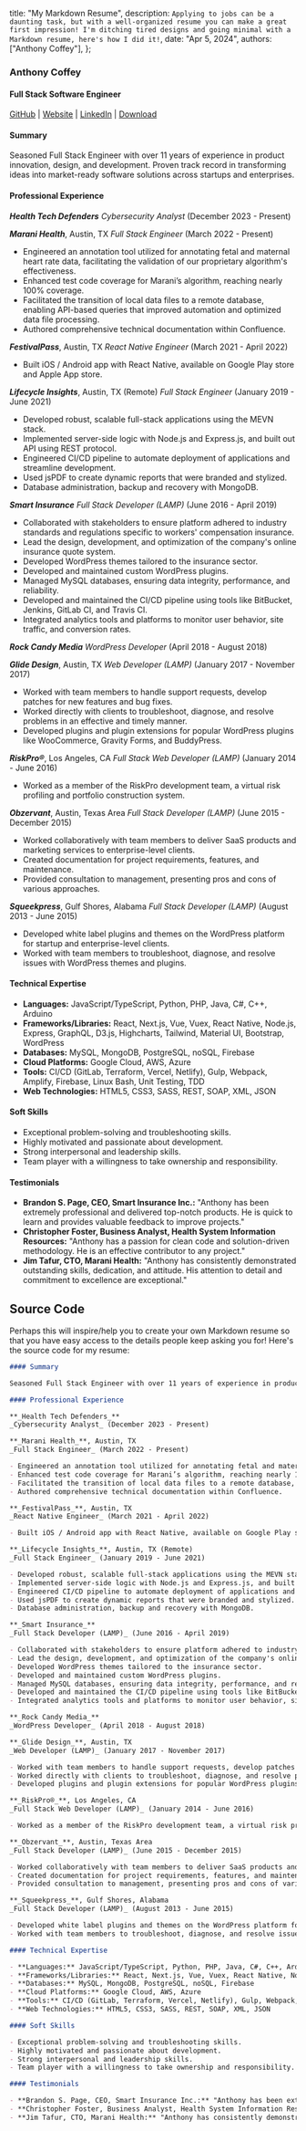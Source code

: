   title: "My Markdown Resume",
  description: `Applying to jobs can be a daunting task, but with a well-organized resume you can make a great first impression! I'm ditching tired designs and going minimal with a Markdown resume, here's how I did it!`,
  date: "Apr 5, 2024",
  authors: ["Anthony Coffey"],
};

### Anthony Coffey

#### Full Stack Software Engineer

[GitHub](https://github.com/anthonycoffey) | [Website](https://coffey.codes) | [LinkedIn](https://www.linkedin.com/in/anthonycoffey/) | <a href="/Anthony%20Coffey%20-%20Resume.pdf" target="_blank">Download</a>

#### Summary

Seasoned Full Stack Engineer with over 11 years of experience in product innovation, design, and development. Proven track record in transforming ideas into market-ready software solutions across startups and enterprises.

#### Professional Experience

**_Health Tech Defenders_**
_Cybersecurity Analyst_ (December 2023 - Present)

**_Marani Health_**, Austin, TX
_Full Stack Engineer_ (March 2022 - Present)

- Engineered an annotation tool utilized for annotating fetal and maternal heart rate data, facilitating the validation of our proprietary algorithm's effectiveness.
- Enhanced test code coverage for Marani’s algorithm, reaching nearly 100% coverage.
- Facilitated the transition of local data files to a remote database, enabling API-based queries that improved automation and optimized data file processing.
- Authored comprehensive technical documentation within Confluence.

**_FestivalPass_**, Austin, TX
_React Native Engineer_ (March 2021 - April 2022)

- Built iOS / Android app with React Native, available on Google Play store and Apple App store.

**_Lifecycle Insights_**, Austin, TX (Remote)
_Full Stack Engineer_ (January 2019 - June 2021)

- Developed robust, scalable full-stack applications using the MEVN stack.
- Implemented server-side logic with Node.js and Express.js, and built out API using REST protocol.
- Engineered CI/CD pipeline to automate deployment of applications and streamline development.
- Used jsPDF to create dynamic reports that were branded and stylized.
- Database administration, backup and recovery with MongoDB.

**_Smart Insurance_**
_Full Stack Developer (LAMP)_ (June 2016 - April 2019)

- Collaborated with stakeholders to ensure platform adhered to industry standards and regulations specific to workers' compensation insurance.
- Lead the design, development, and optimization of the company's online insurance quote system.
- Developed WordPress themes tailored to the insurance sector.
- Developed and maintained custom WordPress plugins.
- Managed MySQL databases, ensuring data integrity, performance, and reliability.
- Developed and maintained the CI/CD pipeline using tools like BitBucket, Jenkins, GitLab CI, and Travis CI.
- Integrated analytics tools and platforms to monitor user behavior, site traffic, and conversion rates.

**_Rock Candy Media_**
_WordPress Developer_ (April 2018 - August 2018)

**_Glide Design_**, Austin, TX
_Web Developer (LAMP)_ (January 2017 - November 2017)

- Worked with team members to handle support requests, develop patches for new features and bug fixes.
- Worked directly with clients to troubleshoot, diagnose, and resolve problems in an effective and timely manner.
- Developed plugins and plugin extensions for popular WordPress plugins like WooCommerce, Gravity Forms, and BuddyPress.

**_RiskPro®_**, Los Angeles, CA
_Full Stack Web Developer (LAMP)_ (January 2014 - June 2016)

- Worked as a member of the RiskPro development team, a virtual risk profiling and portfolio construction system.

**_Obzervant_**, Austin, Texas Area
_Full Stack Developer (LAMP)_ (June 2015 - December 2015)

- Worked collaboratively with team members to deliver SaaS products and marketing services to enterprise-level clients.
- Created documentation for project requirements, features, and maintenance.
- Provided consultation to management, presenting pros and cons of various approaches.

**_Squeekpress_**, Gulf Shores, Alabama
_Full Stack Developer (LAMP)_ (August 2013 - June 2015)

- Developed white label plugins and themes on the WordPress platform for startup and enterprise-level clients.
- Worked with team members to troubleshoot, diagnose, and resolve issues with WordPress themes and plugins.

#### Technical Expertise

- **Languages:** JavaScript/TypeScript, Python, PHP, Java, C#, C++, Arduino
- **Frameworks/Libraries:** React, Next.js, Vue, Vuex, React Native, Node.js, Express, GraphQL, D3.js, Highcharts, Tailwind, Material UI, Bootstrap, WordPress
- **Databases:** MySQL, MongoDB, PostgreSQL, noSQL, Firebase
- **Cloud Platforms:** Google Cloud, AWS, Azure
- **Tools:** CI/CD (GitLab, Terraform, Vercel, Netlify), Gulp, Webpack, Amplify, Firebase, Linux Bash, Unit Testing, TDD
- **Web Technologies:** HTML5, CSS3, SASS, REST, SOAP, XML, JSON

#### Soft Skills

- Exceptional problem-solving and troubleshooting skills.
- Highly motivated and passionate about development.
- Strong interpersonal and leadership skills.
- Team player with a willingness to take ownership and responsibility.

#### Testimonials

- **Brandon S. Page, CEO, Smart Insurance Inc.:** "Anthony has been extremely professional and delivered top-notch products. He is quick to learn and provides valuable feedback to improve projects."
- **Christopher Foster, Business Analyst, Health System Information Resources:** "Anthony has a passion for clean code and solution-driven methodology. He is an effective contributor to any project."
- **Jim Tafur, CTO, Marani Health:** "Anthony has consistently demonstrated outstanding skills, dedication, and attitude. His attention to detail and commitment to excellence are exceptional."

## Source Code

Perhaps this will inspire/help you to create your own Markdown resume so that you have easy access to the details people keep asking you for! Here's the source code for my resume:

```markdown
#### Summary

Seasoned Full Stack Engineer with over 11 years of experience in product innovation, design, and development. Proven track record in transforming ideas into market-ready software solutions across startups and enterprises.

#### Professional Experience

**_Health Tech Defenders_**
_Cybersecurity Analyst_ (December 2023 - Present)

**_Marani Health_**, Austin, TX
_Full Stack Engineer_ (March 2022 - Present)

- Engineered an annotation tool utilized for annotating fetal and maternal heart rate data, facilitating the validation of our proprietary algorithm's effectiveness.
- Enhanced test code coverage for Marani’s algorithm, reaching nearly 100% coverage.
- Facilitated the transition of local data files to a remote database, enabling API-based queries that improved automation and optimized data file processing.
- Authored comprehensive technical documentation within Confluence.

**_FestivalPass_**, Austin, TX
_React Native Engineer_ (March 2021 - April 2022)

- Built iOS / Android app with React Native, available on Google Play store and Apple App store.

**_Lifecycle Insights_**, Austin, TX (Remote)
_Full Stack Engineer_ (January 2019 - June 2021)

- Developed robust, scalable full-stack applications using the MEVN stack.
- Implemented server-side logic with Node.js and Express.js, and built out API using REST protocol.
- Engineered CI/CD pipeline to automate deployment of applications and streamline development.
- Used jsPDF to create dynamic reports that were branded and stylized.
- Database administration, backup and recovery with MongoDB.

**_Smart Insurance_**
_Full Stack Developer (LAMP)_ (June 2016 - April 2019)

- Collaborated with stakeholders to ensure platform adhered to industry standards and regulations specific to workers' compensation insurance.
- Lead the design, development, and optimization of the company's online insurance quote system.
- Developed WordPress themes tailored to the insurance sector.
- Developed and maintained custom WordPress plugins.
- Managed MySQL databases, ensuring data integrity, performance, and reliability.
- Developed and maintained the CI/CD pipeline using tools like BitBucket, Jenkins, GitLab CI, and Travis CI.
- Integrated analytics tools and platforms to monitor user behavior, site traffic, and conversion rates.

**_Rock Candy Media_**
_WordPress Developer_ (April 2018 - August 2018)

**_Glide Design_**, Austin, TX
_Web Developer (LAMP)_ (January 2017 - November 2017)

- Worked with team members to handle support requests, develop patches for new features and bug fixes.
- Worked directly with clients to troubleshoot, diagnose, and resolve problems in an effective and timely manner.
- Developed plugins and plugin extensions for popular WordPress plugins like WooCommerce, Gravity Forms, and BuddyPress.

**_RiskPro®_**, Los Angeles, CA
_Full Stack Web Developer (LAMP)_ (January 2014 - June 2016)

- Worked as a member of the RiskPro development team, a virtual risk profiling and portfolio construction system.

**_Obzervant_**, Austin, Texas Area
_Full Stack Developer (LAMP)_ (June 2015 - December 2015)

- Worked collaboratively with team members to deliver SaaS products and marketing services to enterprise-level clients.
- Created documentation for project requirements, features, and maintenance.
- Provided consultation to management, presenting pros and cons of various approaches.

**_Squeekpress_**, Gulf Shores, Alabama
_Full Stack Developer (LAMP)_ (August 2013 - June 2015)

- Developed white label plugins and themes on the WordPress platform for startup and enterprise-level clients.
- Worked with team members to troubleshoot, diagnose, and resolve issues with WordPress themes and plugins.

#### Technical Expertise

- **Languages:** JavaScript/TypeScript, Python, PHP, Java, C#, C++, Arduino
- **Frameworks/Libraries:** React, Next.js, Vue, Vuex, React Native, Node.js, Express, GraphQL, D3.js, Highcharts, Tailwind, Material UI, Bootstrap, WordPress
- **Databases:** MySQL, MongoDB, PostgreSQL, noSQL, Firebase
- **Cloud Platforms:** Google Cloud, AWS, Azure
- **Tools:** CI/CD (GitLab, Terraform, Vercel, Netlify), Gulp, Webpack, Amplify, Firebase, Linux Bash, Unit Testing, TDD
- **Web Technologies:** HTML5, CSS3, SASS, REST, SOAP, XML, JSON

#### Soft Skills

- Exceptional problem-solving and troubleshooting skills.
- Highly motivated and passionate about development.
- Strong interpersonal and leadership skills.
- Team player with a willingness to take ownership and responsibility.

#### Testimonials

- **Brandon S. Page, CEO, Smart Insurance Inc.:** "Anthony has been extremely professional and delivered top-notch products. He is quick to learn and provides valuable feedback to improve projects."
- **Christopher Foster, Business Analyst, Health System Information Resources:** "Anthony has a passion for clean code and solution-driven methodology. He is an effective contributor to any project."
- **Jim Tafur, CTO, Marani Health:** "Anthony has consistently demonstrated outstanding skills, dedication, and attitude. His attention to detail and commitment to excellence are exceptional."
```
